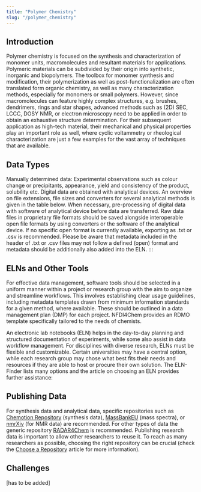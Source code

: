 ---
title: "Polymer Chemistry"
slug: "/polymer_chemistry"
---


<LbeChip title="polymer chemistry" />

## Introduction

Polymer chemistry is focused on the synthesis and characterization of monomer units, macromolecules and resultant
materials for applications. Polymeric materials can be subdivided by their origin into synthetic, inorganic and
biopolymers. The toolbox for monomer synthesis and modification, their polymerization as well as post-functionalization are often translated form organic chemistry, as well as many characterization methods, especially for monomers or small polymers. However, since macromolecules can feature highly complex structures, e.g. brushes, dendrimers, rings and star shapes, advanced methods such as (2D) SEC, LCCC, DOSY NMR, or electron microscopy need to be applied in order to obtain an exhaustive structure determination. For their subsequent application as high-tech material, their mechanical and physical properties play an important role as well, where cyclic voltammetry or rheological characterization are just a few examples for the vast array of techniques that are available. 


## Data Types

Manually determined data: Experimental observations such as colour change or precipitants, appearance, yield and consistency of the product, solubility etc.
Digital data are obtained with analytical devices. An overview on file extensions, file sizes and converters for several analytical methods is given in the table below.
When necessary, pre-processing of digital data with software of analytical device before data are transferred.
Raw data files in proprietary file formats should be saved alongside interoperable open file formats by using converters or the software of the analytical device. If no specific open format is currently available, exporting as .txt or .csv is recommended. Please be aware that metadata included in the header of .txt or .csv files may not follow a defined (open) format and metadata should be additionally also added into the ELN.
:::


## ELNs and Other Tools

For effective data management, software tools should be selected in a uniform manner within a project or research group with the aim to organize and streamline workflows. This involves establishing clear usage guidelines, including metadata templates drawn from minimum information standards for a given method, where available. These should be outlined in a data management plan (DMP) for each project. NFDI4Chem provides an RDMO template specifically tailored to the needs of chemists.

An electronic lab notebooks (ELN) helps in the day-to-day planning and structured documentation of experiments, while some also assist in data workflow management. For disciplines with diverse research, ELNs must be flexible and customizable. Certain universities may have a central option, while each research group may chose what best fits their needs and resources if they are able to host or procure their own solution. The ELN-Finder lists many options and the article on choosing an ELN provides further assistance:

<ElnFinderPharm />

## Publishing Data

For synthesis data and analytical data, specific repositories such as [Chemotion Repository](https://www.chemotion-repository.net/welcome) (synthesis data), [MassBankEU](https://massbank.eu/MassBank/) (mass spectra), or [nmrXiv](https://nmrxiv.org/) (for NMR data) are recommended. For other types of data the generic repository [RADAR4Chem](https://radar.products.fiz-karlsruhe.de/de/radarabout/radar4chem) is recommended.
Publishing research data is important to allow other researchers to reuse it. To reach as many researchers as possible, choosing the right repository can be crucial (check the [Choose a Repository](https://knowledgebase.nfdi4chem.de/knowledge_base/docs/choose_repository/) article for more information).

## Challenges
[has to be added]


